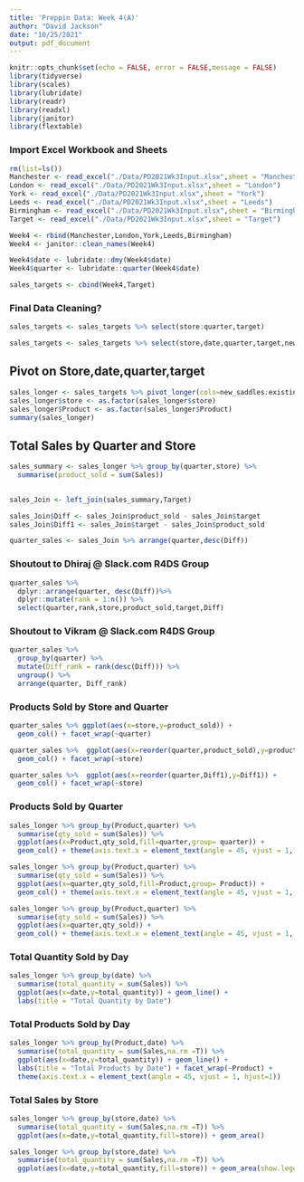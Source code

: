 ```yaml
---
title: 'Preppin Data: Week 4(A)'
author: "David Jackson"
date: "10/25/2021"
output: pdf_document
---
```


```r
knitr::opts_chunk$set(echo = FALSE, error = FALSE,message = FALSE)
library(tidyverse)
library(scales)
library(lubridate)
library(readr)
library(readxl)
library(janitor)
library(flextable)

```

### Import Excel Workbook and Sheets

```r
rm(list=ls())
Manchester <- read_excel("./Data/PD2021Wk3Input.xlsx",sheet = "Manchester")
London <- read_excel("./Data/PD2021Wk3Input.xlsx",sheet = "London")
York <- read_excel("./Data/PD2021Wk3Input.xlsx",sheet = "York")
Leeds <- read_excel("./Data/PD2021Wk3Input.xlsx",sheet = "Leeds")
Birmingham <- read_excel("./Data/PD2021Wk3Input.xlsx",sheet = "Birmingham")
Target <- read_excel("./Data/PD2021Wk3Input.xlsx",sheet = "Target") 
```
```r
Week4 <- rbind(Manchester,London,York,Leeds,Birmingham)
Week4 <- janitor::clean_names(Week4)
```

```r
Week4$date <- lubridate::dmy(Week4$date)
Week4$quarter <- lubridate::quarter(Week4$date)
```

```r
sales_targets <- cbind(Week4,Target)
```

### Final Data Cleaning?

```r
sales_targets <- sales_targets %>% select(store:quarter,target)

sales_targets <- sales_targets %>% select(store,date,quarter,target,new_saddles:existing_bags)
```

## Pivot on Store,date,quarter,target

```r
sales_longer <- sales_targets %>% pivot_longer(cols=new_saddles:existing_bags,values_to = "Sales",names_to = "Product")
sales_longer$store <- as.factor(sales_longer$store)
sales_longer$Product <- as.factor(sales_longer$Product)
summary(sales_longer)
```

## Total Sales by Quarter and Store

```r
sales_summary <- sales_longer %>% group_by(quarter,store) %>%
  summarise(product_sold = sum(Sales))
           
```
```r
sales_Join <- left_join(sales_summary,Target)
```

```r
sales_Join$Diff <- sales_Join$product_sold - sales_Join$target
sales_Join$Diff1 <- sales_Join$target - sales_Join$product_sold
```
```r
quarter_sales <- sales_Join %>% arrange(quarter,desc(Diff)) 

```

### Shoutout to Dhiraj @ Slack.com R4DS Group

```r
quarter_sales %>% 
  dplyr::arrange(quarter, desc(Diff))%>% 
  dplyr::mutate(rank = 1:n()) %>%
  select(quarter,rank,store,product_sold,target,Diff)
```

###  Shoutout to Vikram @ Slack.com R4DS Group

```r
quarter_sales %>% 
  group_by(quarter) %>%
  mutate(Diff_rank = rank(desc(Diff))) %>%
  ungroup() %>%
  arrange(quarter, Diff_rank)
```

### Products Sold by Store and Quarter

```r
quarter_sales %>% ggplot(aes(x=store,y=product_sold)) +
  geom_col() + facet_wrap(~quarter)
```

```r
quarter_sales %>%  ggplot(aes(x=reorder(quarter,product_sold),y=product_sold)) +
  geom_col() + facet_wrap(~store)
```

```r
quarter_sales %>%  ggplot(aes(x=reorder(quarter,Diff1),y=Diff1)) +
  geom_col() + facet_wrap(~store) 
```

### Products Sold by Quarter

```r
sales_longer %>% group_by(Product,quarter) %>%
  summarise(qty_sold = sum(Sales)) %>%
  ggplot(aes(x=Product,qty_sold,fill=quarter,group= quarter)) +
  geom_col() + theme(axis.text.x = element_text(angle = 45, vjust = 1, hjust=1))
```
```r
sales_longer %>% group_by(Product,quarter) %>%
  summarise(qty_sold = sum(Sales)) %>%
  ggplot(aes(x=quarter,qty_sold,fill=Product,group= Product)) +
  geom_col() + theme(axis.text.x = element_text(angle = 45, vjust = 1, hjust=1))
```

```r
sales_longer %>% group_by(Product,quarter) %>%
  summarise(qty_sold = sum(Sales)) %>%
  ggplot(aes(x=quarter,qty_sold)) +
  geom_col() + theme(axis.text.x = element_text(angle = 45, vjust = 1, hjust=1)) + facet_wrap(~Product)
```

### Total Quantity Sold by Day

```r
sales_longer %>% group_by(date) %>%
  summarise(total_quantity = sum(Sales)) %>%
  ggplot(aes(x=date,y=total_quantity)) + geom_line() + 
  labs(title = "Total Quantity by Date")
```

### Total Products Sold by Day

```r
sales_longer %>% group_by(Product,date) %>%
  summarise(total_quantity = sum(Sales,na.rm =T)) %>%
  ggplot(aes(x=date,y=total_quantity)) + geom_line() + 
  labs(title = "Total Products by Date") + facet_wrap(~Product) +
  theme(axis.text.x = element_text(angle = 45, vjust = 1, hjust=1))
```

### Total Sales by Store

```r
sales_longer %>% group_by(store,date) %>%
  summarise(total_quantity = sum(Sales,na.rm =T)) %>%
  ggplot(aes(x=date,y=total_quantity,fill=store)) + geom_area()
```


```r
sales_longer %>% group_by(store,date) %>%
  summarise(total_quantity = sum(Sales,na.rm =T)) %>%
  ggplot(aes(x=date,y=total_quantity,fill=store)) + geom_area(show.legend = FALSE) +   facet_wrap(~store) + theme(axis.text.x = element_text(angle = 45, vjust = 1, hjust=1))
```

